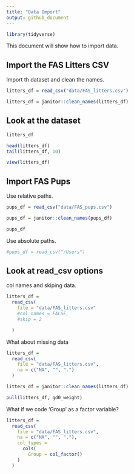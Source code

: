 ```yaml
---
title: "Data Import"
output: github_document
---
```


```r
library(tidyverse)

```



This document will show how to import data.



## Import the FAS Litters CSV

Import th dataset and clean the names.

```r
litters_df = read_csv("data/FAS_litters.csv")

litters_df = janitor::clean_names(litters_df)
```


## Look at the dataset

```r
litters_df

head(litters_df)
tail(litters_df, 10)
```

```r
view(litters_df)
```


## Import FAS Pups

Use relative paths.

```r
pups_df = read_csv("data/FAS_pups.csv")

pups_df = janitor::clean_names(pups_df)

pups_df
```

Use absolute paths.

```r
#pups_df = read_csv("/Users")
```

## Look at read_csv options

col names and skiping data.

```r
litters_df = 
  read_csv(
    file = "data/FAS_litters.csv"
    #col_names = FALSE,
    #skip = 2

  )
```

What about missing data

```r
litters_df = 
  read_csv(
    file = "data/FAS_litters.csv",
    na = c("NA", "", ".")
  )

litters_df = janitor::clean_names(litters_df)

pull(litters_df, gd0_weight)


```


What if we code 'Group' as a factor variable?

```r
litters_df = 
  read_csv(
    file = "data/FAS_litters.csv",
    na = c("NA", "", "."),
    col_types = 
      cols(
        Group = col_factor()
    )
  )
```



